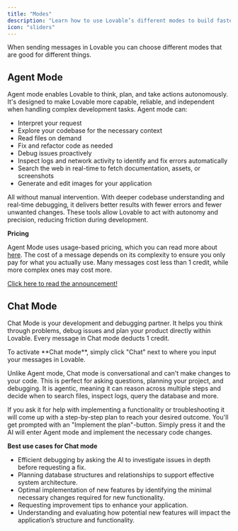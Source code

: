 ```yaml
---
title: "Modes"
description: "Learn how to use Lovable’s different modes to build faster and smarter."
icon: "sliders"
---
```


When sending messages in Lovable you can choose different modes that are good for different things.

## Agent Mode

Agent mode enables Lovable to think, plan, and take actions autonomously. It's designed to make Lovable more capable, reliable, and independent when handling complex development tasks.
Agent mode can:

- Interpret your request
- Explore your codebase for the necessary context
- Read files on demand
- Fix and refactor code as needed
- Debug issues proactively
- Inspect logs and network activity to identify and fix errors automatically
- Search the web in real-time to fetch documentation, assets, or screenshots
- Generate and edit images for your application

All without manual intervention. With deeper codebase understanding and real-time debugging, it delivers better results with fewer errors and fewer unwanted changes.
These tools allow Lovable to act with autonomy and precision, reducing friction during development.

**Pricing**

Agent Mode uses usage-based pricing, which you can read more about [here](/introduction/plans-and-credits#credit-usage). The cost of a message depends on its complexity to ensure you only pay for what you actually use.
Many messages cost less than 1 credit, while more complex ones may cost more.

[Click here to read the announcement\!](https://lovable.dev/blog/agent)

## Chat Mode

Chat Mode is your development and debugging partner. It helps you think through problems, debug issues and plan your product directly within Lovable.
Every message in Chat mode deducts 1 credit.

<Card title="Activate Chat mode" img="/assets/features/images/chat-mode-edit.png">
  To activate **Chat mode**, simply click "Chat" next to where you input your messages in Lovable.
</Card>

Unlike Agent mode, Chat mode is conversational and can't make changes to your code. This is perfect for asking questions, planning your project, and debugging.
It is agentic, meaning it can reason across multiple steps and decide when to search files, inspect logs, query the database and more.

If you ask it for help with implementing a functionality or troubleshooting it will come up with a step-by-step plan to reach your desired outcome.
You'll get prompted with an "Implement the plan"-button. Simply press it and the AI will enter Agent mode and implement the necessary code changes.

**Best use cases for Chat mode**

- Efficient debugging by asking the AI to investigate issues in depth before requesting a fix.
- Planning database structures and relationships to support effective system architecture.
- Optimal implementation of new features by identifying the minimal necessary changes required for new functionality.
- Requesting improvement tips to enhance your application.
- Understanding and evaluating how potential new features will impact the application’s structure and functionality.